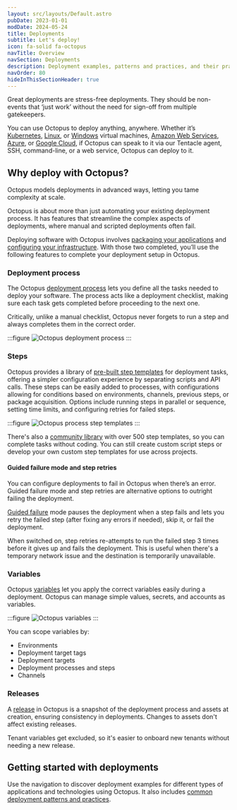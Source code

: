 ```yaml
---
layout: src/layouts/Default.astro
pubDate: 2023-01-01
modDate: 2024-05-24
title: Deployments
subtitle: Let's deploy!
icon: fa-solid fa-octopus
navTitle: Overview
navSection: Deployments
description: Deployment examples, patterns and practices, and their practical implementation using Octopus.
navOrder: 80
hideInThisSectionHeader: true
---
```


Great deployments are stress-free deployments. They should be non-events that ‘just work’ without the need for sign-off from multiple gatekeepers.

You can use Octopus to deploy anything, anywhere. Whether it’s [Kubernetes](/docs/deployments/kubernetes), [Linux](/docs/infrastructure/deployment-targets/linux/), or [Windows](/docs/deployments/windows) virtual machines, [Amazon Web Services](/docs/deployments/aws), [Azure](/docs/deployments/azure), or [Google Cloud](/docs/deployments/google-cloud), if Octopus can speak to it via our Tentacle agent, SSH, command-line, or a web service, Octopus can deploy to it.

## Why deploy with Octopus?

Octopus models deployments in advanced ways, letting you tame complexity at scale. 

Octopus is about more than just automating your existing deployment process. It has features that streamline the complex aspects of deployments, where manual and scripted deployments often fail.

Deploying software with Octopus involves [packaging your applications](/docs/packaging-applications/) and [configuring your infrastructure](/docs/infrastructure/). With those two completed, you’ll use the following features to complete your deployment setup in Octopus.

### Deployment process
The Octopus [deployment process](/docs/projects/deployment-process/) lets you define all the tasks needed to deploy your software. The process acts like a deployment checklist, making sure each task gets completed before proceeding to the next one.

Critically, unlike a manual checklist, Octopus never forgets to run a step and always completes them in the correct order.

:::figure
![Octopus deployment process](/docs/img/shared-content/concepts/images/deployment-process.png)
:::

### Steps
Octopus provides a library of [pre-built step templates](/docs/projects/steps) for deployment tasks, offering a simpler configuration experience by separating scripts and API calls. 
These steps can be easily added to processes, with configurations allowing for conditions based on environments, channels, previous steps, or package acquisition. Options include running steps in parallel or sequence, setting time limits, and configuring retries for failed steps. 

:::figure
![Octopus process step templates](/docs/img/deployments/octopus-step-templates.png)
:::

There's also a [community library](https://library.octopus.com/) with over 500 step templates, so you can complete tasks without coding. You can still create custom script steps or develop your own custom step templates for use across projects.

#### Guided failure mode and step retries
You can configure deployments to fail in Octopus when there’s an error. Guided failure mode and step retries are alternative options to outright failing the deployment.

[Guided failure](/docs/releases/guided-failures) mode pauses the deployment when a step fails and lets you retry the failed step (after fixing any errors if needed), skip it, or fail the deployment.

When switched on, step retries re-attempts to run the failed step 3 times before it gives up and fails the deployment. This is useful when there's a temporary network issue and the destination is temporarily unavailable.

### Variables
Octopus [variables](/docs/projects/variables/) let you apply the correct variables easily during a deployment. Octopus can manage simple values, secrets, and accounts as variables.

:::figure
![Octopus variables](/docs/img/shared-content/concepts/images/variables.png)
:::

You can scope variables by:

- Environments
- Deployment target tags
- Deployment targets
- Deployment processes and steps
- Channels

### Releases
A [release](/docs/releases/) in Octopus is a snapshot of the deployment process and assets at creation, ensuring consistency in deployments. Changes to assets don't affect existing releases. 

Tenant variables get excluded, so it's easier to onboard new tenants without needing a new release.

## Getting started with deployments

Use the navigation to discover deployment examples for different types of applications and technologies using Octopus. It also includes [common deployment patterns and practices](/docs/deployments/patterns).
